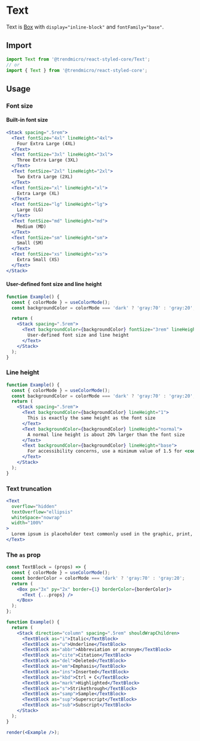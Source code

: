 # Text

Text is [Box](./box) with `display="inline-block"` and `fontFamily="base"`.

## Import

```js
import Text from '@trendmicro/react-styled-core/Text';
// or
import { Text } from '@trendmicro/react-styled-core';
```

## Usage

### Font size

#### Built-in font size

```jsx
<Stack spacing=".5rem">
  <Text fontSize="4xl" lineHeight="4xl">
    Four Extra Large (4XL)
  </Text>
  <Text fontSize="3xl" lineHeight="3xl">
    Three Extra Large (3XL)
  </Text>
  <Text fontSize="2xl" lineHeight="2xl">
    Two Extra Large (2XL)
  </Text>
  <Text fontSize="xl" lineHeight="xl">
    Extra Large (XL)
  </Text>
  <Text fontSize="lg" lineHeight="lg">
    Large (LG)
  </Text>
  <Text fontSize="md" lineHeight="md">
    Medium (MD)
  </Text>
  <Text fontSize="sm" lineHeight="sm">
    Small (SM)
  </Text>
  <Text fontSize="xs" lineHeight="xs">
    Extra Small (XS)
  </Text>
</Stack>
```

#### User-defined font size and line height

```jsx
function Example() {
  const { colorMode } = useColorMode();
  const backgroundColor = colorMode === 'dark' ? 'gray:70' : 'gray:20';

  return (
    <Stack spacing=".5rem">
      <Text backgroundColor={backgroundColor} fontSize="3rem" lineHeight="base">
        User-defined font size and line height
      </Text>
    </Stack>
  );
}
```

### Line height

```jsx
function Example() {
  const { colorMode } = useColorMode();
  const backgroundColor = colorMode === 'dark' ? 'gray:70' : 'gray:20';
  return (
    <Stack spacing=".5rem">
      <Text backgroundColor={backgroundColor} lineHeight="1">
        This is exactly the same height as the font size
      </Text>
      <Text backgroundColor={backgroundColor} lineHeight="normal">
        A normal line height is about 20% larger than the font size
      </Text>
      <Text backgroundColor={backgroundColor} lineHeight="base">
        For accessibility concerns, use a minimum value of 1.5 for <code>line-height</code> for main paragraph content
      </Text>
    </Stack>
  );
}
```

### Text truncation

```jsx
<Text
  overflow="hidden"
  textOverflow="ellipsis"
  whiteSpace="nowrap"
  width="100%"
>
  Lorem ipsum is placeholder text commonly used in the graphic, print, and publishing industries for previewing layouts and visual mockups. Lorem ipsum is placeholder text commonly used in the graphic, print, and publishing industries for previewing layouts and visual mockups.
</Text>
```

### The `as` prop

```jsx noInline
const TextBlock = (props) => {
  const { colorMode } = useColorMode();
  const borderColor = colorMode === 'dark' ? 'gray:70' : 'gray:20';
  return (
    <Box px="3x" py="2x" border={1} borderColor={borderColor}>
      <Text {...props} />
    </Box>
  );
};

function Example() {
  return (
    <Stack direction="column" spacing=".5rem" shouldWrapChildren>
      <TextBlock as="i">Italic</TextBlock>
      <TextBlock as="u">Underline</TextBlock>
      <TextBlock as="abbr">Abbreviation or acronym</TextBlock>
      <TextBlock as="cite">Citation</TextBlock>
      <TextBlock as="del">Deleted</TextBlock>
      <TextBlock as="em">Emphasis</TextBlock>
      <TextBlock as="ins">Inserted</TextBlock>
      <TextBlock as="kbd">Ctrl + C</TextBlock>
      <TextBlock as="mark">Highlighted</TextBlock>
      <TextBlock as="s">Strikethrough</TextBlock>
      <TextBlock as="samp">Sample</TextBlock>
      <TextBlock as="sup">Superscript</TextBlock>
      <TextBlock as="sub">Subscript</TextBlock>
    </Stack>
  );
}

render(<Example />);
```
